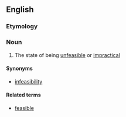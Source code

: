 ==English==

===Etymology===
{{prefix|un|feasibility|lang=en}}

===Noun===
{{en-noun|unfeasibilities}}
# The state of being [[unfeasible]] or [[impractical]]

====Synonyms====
* [[infeasibility]]

====Related terms====
* [[feasible]]